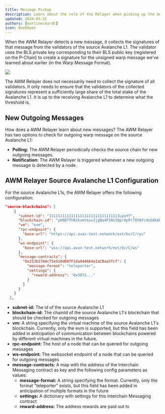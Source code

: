```yaml
---
title: Message Pickup
description: Learn about the role of the Relayer when picking up the message.
updated: 2024-05-31
authors: [martineckardt]
icon: BookOpen
---
```


When the AWM Relayer detects a new message, it collects the signatures of that message from the validators of the source Avalanche L1. The validator uses the BLS private key corresponding to their  BLS public key (registered on the P-Chain) to create a signature for the unsigned warp message we've learned about earlier (in the Warp Message Format).

![](/common-images/awm/relayer-pickup.png)

The AWM Relayer does not necessarily need to collect the signature of all validators. It only needs to ensure that the validators of the collected signatures represent a sufficiently large share of the total stake of the Avalanche L1. It is up to the receiving Avalanche L1 to determine what the threshold is.

## New Outgoing Messages

How does a AWM Relayer learn about new messages? The AWM Relayer has two options to check for outgoing warp message on the source Avalanche L1:

- **Polling:** The AWM Relayer periodically checks the source chain for new outgoing messages. 
- **Notification:** The AWM Relayer is triggered whenever a new outgoing message is detected by a node. 

## AWM Relayer Source Avalanche L1 Configuration

For the source Avalanche L1s, the AWM Relayer offers the following configuration:

```json
"source-blockchains": [
    {
      "subnet-id": "11111111111111111111111111111111LpoYY",
      "blockchain-id": "yH8D7ThNJkxmtkuv2jgBa4P1Rn3Qpr4pPr7QYNfcdoS6k6HWp",
      "vm": "evm",
      "rpc-endpoint": {
        "base-url": "https://api.avax-test.network/ext/bc/C/rpc"
      },
      "ws-endpoint": {
        "base-url": "wss://api.avax-test.network/ext/bc/C/ws"
      },
      "message-contracts": {
        "0x253b2784c75e510dD0fF1da844684a1aC0aa5fcf": {
          "message-format": "teleporter",
          "settings": {
            "reward-address": "0x5072..."
          }
        }
      }
    }
  ],
```

- **subnet-id:** The id of the source Avalanche L1
- **blockchain-id:** The chainId of the source Avalanche L1's blockchain that should be checked for outgoing messages
- **vm:** A string specifying the virtual machine of the source Avalanche L1's blockchain. Currently, only the evm is supported, but this field has been added in anticipation of communication between blockchains powered by different virtual machines in the future.
- **rpc-endpoint:** The host of a node that can be queried for outgoing messages 
- **ws-endpoint:** The websocket endpoint of a node that can be queried for outgoing messages 
- **message-contracts:** A map with the address of the Interchain Messaging contract as key and the following config parameters as values:
    - **message-format:** A string specifying the format. Currently, only the format "teleporter" exists, but this field has been added in anticipation of multiple formats in the future
    - **settings:** A dictionary with settings for this Interchain Messaging contract 
    - **reward-address:** The address rewards are paid out to

<Quiz quizId="313"/>